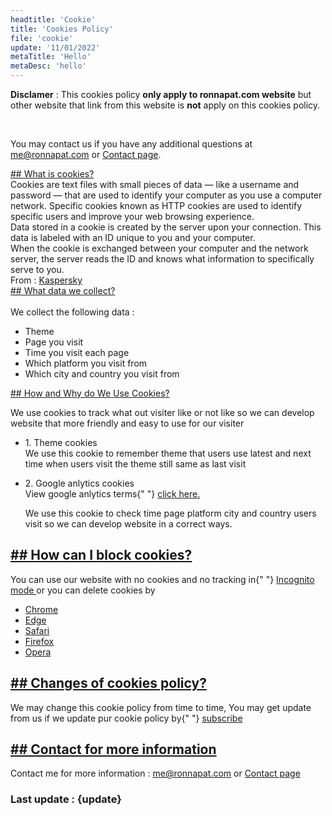```yaml
---
headtitle: 'Cookie'
title: 'Cookies Policy'
file: 'cookie'
update: '11/01/2022'
metaTitle: 'Hello'
metaDesc: 'hello'
---
```


**Disclamer** :
This cookies policy **only apply to ronnapat.com website** but
other website that link from this website is **not** apply on
this cookies policy.

<br />

You may contact us if you have any additional questions at
<a href="mailto:me@ronnapat.com" className="underline">me@ronnapat.com</a> 
or <a href="/contact" className="underline">Contact page</a>.

<div className="mt-14" id="what-is-cookies">
    <a href="#what-is-cookies">
        ## What is cookies?
    </a>
    <br />
    Cookies are text files with small pieces of data — like a username
    and password — that are used to identify your computer as you use
    a computer network. Specific cookies known as HTTP cookies are
    used to identify specific users and improve your web browsing
    experience.
    <br />
    Data stored in a cookie is created by the server upon your
    connection. This data is labeled with an ID unique to you and your
    computer.
    <br />
    When the cookie is exchanged between your computer and the network
    server, the server reads the ID and knows what information to
    specifically serve to you.
    <br />
    From : <a className="ml-2 underline" href="https://www.kaspersky.com/resource-center/definitions/cookies" target="_blank" rel="noopener">Kaspersky</a>
</div>
<div className="mt-14" id="what-data-we-collect">
    <a href="#what-data-we-collect" className="tag inline-flex">
## What data we collect?
    </a>
    <br />
    <br />
    We collect the following data :
    <ul className="list-decimal ml-5 text-gray-700 dark:text-gray-200">
      <li>Theme</li>
      <li>Page you visit</li>
      <li>Time you visit each page</li>
      <li>Which platform you visit from</li>
      <li>Which city and country you visit from</li>
    </ul>
</div>
<div className="mt-14" id="how-and-why-do-we-use-cookies">
    <a
      href="#how-and-why-do-we-use-cookies"
      className="tag inline-flex"
    >
## How and Why do We Use Cookies?
    </a>
  <p className="mt-10 text-gray-700 dark:text-gray-200">
    We use cookies to track what out visiter like or not like so we
    can develop website that more friendly and easy to use for our
    visiter
    <ul className="mt-3">
      <li className="text-xl mb-2">1. Theme cookies</li>
      We use this cookie to remember theme that users use latest and
      next time when users visit the theme still same as last visit
    </ul>
    <ul className="mt-2">
      <li className="text-xl mb-2">2. Google anlytics cookies</li>
      View google anlytics terms{" "}
      <a
        href="https://marketingplatform.google.com/about/analytics/terms/us/"
        className="underline"
        target="_blank"
        rel="noopener"
      >
        click here.
      </a>
      <p className="mt-2"></p>
      We use this cookie to check time page platform city and country
      users visit so we can develop website in a correct ways.
    </ul>
  </p>
</div>
<div className="mt-14" id="how-can-i-block-cookie">
  <h2>
    <a href="#how-can-i-block-cookie" className="tag inline-flex">
## How can I block cookies?
    </a>
  </h2>
  <p className="mt-10">
    You can use our website with no cookies and no tracking in{" "}
    <a
      className="underline"
      href="https://support.google.com/chrome/answer/95464?hl=en&co=GENIE.Platform%3DDesktop"
      target="_blank"
      rel="noopener"
    >
      Incognito mode
    </a> 
    or you can delete cookies by
    <ul className="list-disc ml-5 mt-2">
      <li>
        <a
          className="underline"
          href="https://support.google.com/chrome/answer/95647?hl=en&co=GENIE.Platform=Desktop"
          target="_blank"
          rel="noopener"
        >
          Chrome
        </a>
      </li>
      <li>
        <a
          className="underline"
          href="https://support.microsoft.com/en-us/microsoft-edge/delete-cookies-in-microsoft-edge-63947406-40ac-c3b8-57b9-2a946a29ae09"
          target="_blank"
          rel="noopener"
        >
          Edge
        </a>
      </li>
      <li>
        <a
          className="underline"
          href="https://support.apple.com/en-us/HT201265"
          target="_blank"
          rel="noopener"
        >
          Safari
        </a>
      </li>
      <li>
        <a
          className="underline"
          href="https://support.mozilla.org/en-US/kb/clear-cookies-and-site-data-firefox"
          target="_blank"
          rel="noopener"
        >
          Firefox
        </a>
      </li>
      <li>
        <a
          className="underline"
          href="https://www.opera.com/use-cases/clean-browser-and-remove-trackers"
          target="_blank"
          rel="noopener"
        >
          Opera
        </a>
      </li>
    </ul>
  </p>
</div>
<div className="mt-14" id="changes-of-cookies-policy">
  <h2>
    <a href="#changes-of-cookies-policy" className="tag inline-flex">
## Changes of cookies policy?
    </a>
  </h2>
  <p className="mt-10">
    We may change this cookie policy from time to time, You may get
    update from us if we update pur cookie policy by{" "}
    <a href="/sub" className="underline">
      subscribe
    </a>
  </p>
</div>
<div className="mt-14 mb-10" id="contact-for-more-information">
  <h2>
    <a
      href="#contact-for-more-information"
      className="tag inline-flex"
    >
## Contact for more information
    </a>
  </h2>
  <p className="mt-10">
                      Contact me for more information : <a href="mailto:me@ronnapat.com" className="underline">me@ronnapat.com</a> or
<a className="underline" href="/contact">Contact page</a>
  </p>
</div>
<h3 className="text-2xl text-gray-600 dark:text-gray-200">
  Last update : {update}
</h3>